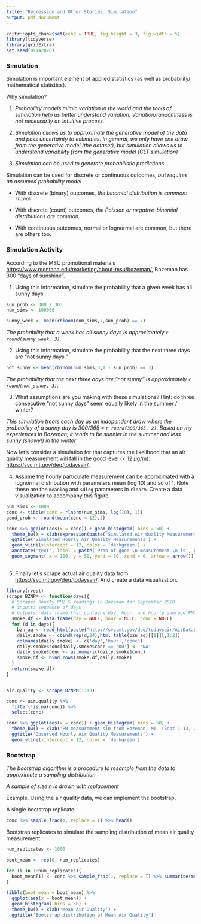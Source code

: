 ```yaml
---
title: "Regression and Other Stories: Simulation"
output: pdf_document
---
```


\renewcommand{\vec}[1]{\mathbf{#1}}

```r
knitr::opts_chunk$set(echo = TRUE, fig.height = 3, fig.width = 5)
library(tidyverse) 
library(gridExtra)
set.seed(09142020)
```

### Simulation

Simulation is important element of applied statistics (as well as probability/ mathematical statistics). 

\vfill
Why simulation?

\vfill

1. *Probability models mimic variation in the world and the tools of simulation help us better understand variation. Variation/randomness is not necessarily an intuitive process.*

\vfill

2. *Simulation allows us to approximate the generative model of the data and pass uncertainty to estimates. In general, we only have one draw from the generative model (the dataset), but simulation allows us to understand variability from the generative model (CLT simulation)*

\vfill

3. *Simulation can be used to generate probabilistic predictions.*

\vfill

Simulation can be used for discrete or continuous outcomes, *but requires an assumed probability model*

\vfill

- With discrete (binary) outcomes, *the binomial distribution is common: `rbinom`*
\vfill

- With discrete (count) outcomes, *the Poisson or negative-binomial distributions are common*

\vfill

- With continuous outcomes, normal or lognormal are common, but there are others too.

\vfill

\newpage


### Simulation Activity

According to the MSU promotional materials [https://www.montana.edu/marketing/about-msu/bozeman/](https://www.montana.edu/marketing/about-msu/bozeman/), Bozeman has 300 "days of sunshine".

\vfill

1. Using this information, simulate the probability that a given week has all sunny days.

```r
sun_prob <- 300 / 365
num_sims <- 100000

sunny_week <- mean(rbinom(num_sims,7,sun_prob) == 7)

```

*The probability that a week has all sunny days is approximately `r round(sunny_week, 3)`.*

\vfill

2. Using this information, simulate the probability that the next three days are "not sunny days."

```r
not_sunny <- mean(rbinom(num_sims,3,1 - sun_prob) == 3)
```

*The probability that the next three days are "not sunny" is approximately `r round(not_sunny, 3)`.*

\vfill

3. What assumptions are you making with these simulations? Hint: do three consecutive "not sunny days" seem equally likely in the summer / winter?

\vfill

*This simulation treats each day as an independent draw where the probability of a sunny day is 300/365 = `r round(300/365, 2)`. Based on my experiences in Bozeman, it tends to be sunnier in the summer and less sunny (snowy!) in the winter*

\newpage

Now let's consider a simulation for that captures the likelihood that an air quality measurement will fall in the good level (< 12 $\mu$g/m):  [https://svc.mt.gov/deq/todaysair/](https://svc.mt.gov/deq/todaysair/).

4. Assume the hourly particulate measurement can be approximated with a lognormal distribution with parameters mean (log 10) and sd of 1. Note these are the `meanlog` and `sdlog` parameters in `rlnorm`. Create a data visualization to accompany this figure.

\vfill

```r
num_sims <- 1000
conc <- tibble(conc = rlnorm(num_sims, log(10), 1))
good_prob <- round(mean(conc < 12),2)

conc %>% ggplot(aes(x = conc)) + geom_histogram( bins = 50) + 
  theme_bw() + xlab(expression(paste('Simulated Air Quality Measurement PM in ', mu, 'g/m3'))) + 
  ggtitle('Simulated Hourly Air Quality Measurements') + 
  geom_vline(xintercept = 12, color = 'darkgreen') + 
  annotate('text', label = paste('Prob of good \n measurement \n is', good_prob), x = 100, y = 100) + 
  geom_segment( x = 100, y = 50, yend = 50, xend = 0, arrow = arrow())
        
```

\vfill

5. Finally let's scrape actual air quality data from [https://svc.mt.gov/deq/todaysair/](https://svc.mt.gov/deq/todaysair/). And create a data visualization.

```r
library(rvest)
scrape_BZNPM <- function(days){
  # Scrapes hourly PM2.5 readings in Bozeman for September 2020
  # inputs: sequence of days
  # outputs: data frame that contains day, hour, and hourly average PM2.5 concentration.
  smoke.df <- data.frame(day = NULL, hour = NULL, conc = NULL)
  for (d in days){
    bzn_aq <- read_html(paste("http://svc.mt.gov/deq/todaysair/AirDataDisplay.aspx?siteAcronym=BH&targetDate=9/",d,"/2020", sep=''))
    daily.smoke <- cbind(rep(d,24),html_table(bzn_aq)[[1]][,1:2])
    colnames(daily.smoke) <- c('day','hour','conc')
    daily.smoke$conc[daily.smoke$conc == 'DU'] <- 'NA'
    daily.smoke$conc <- as.numeric(daily.smoke$conc)
    smoke.df <- bind_rows(smoke.df,daily.smoke)
  }
  return(smoke.df)
}


air.quality <- scrape_BZNPM(1:13)

conc <- air.quality %>% 
  filter(!is.na(conc)) %>% 
  select(conc)

conc %>% ggplot(aes(x = conc)) + geom_histogram( bins = 50) + 
  theme_bw() + xlab('PM measurement sin from Bozeman, MT  (Sept 1-13, 2020)') + 
  ggtitle('Observed Hourly Air Quality Measurements') + 
  geom_vline(xintercept = 12, color = 'darkgreen') 
```

\newpage

### Bootstrap

*The bootstrap algorithm is a procedure to resample from the data to approximate a sampling distribution.*

\vfill

*A sample of size $n$ is drawn with replacement*

\vfill

Example. Using the air quality data, we can implement the bootstrap.

\vfill

A single bootstrap replicate

```r
conc %>% sample_frac(1, replace = T) %>% head()
```

\vfill

Bootstrap replicates to simulate the sampling distribution of mean air quality measurement.

```r
num_replicates <- 1000

boot_mean <- rep(0, num_replicates)

for (i in 1:num_replicates){
  boot_mean[i] <- conc %>% sample_frac(1, replace = T) %>% summarise(mean(conc)) %>% pull()
}

tibble(boot_mean = boot_mean) %>% 
  ggplot(aes(x = boot_mean)) + 
  geom_histogram( bins = 30) + 
  theme_bw() + xlab('Mean Air Quality') + 
  ggtitle('Bootstrap distribution of Mean Air Quality') 
```

